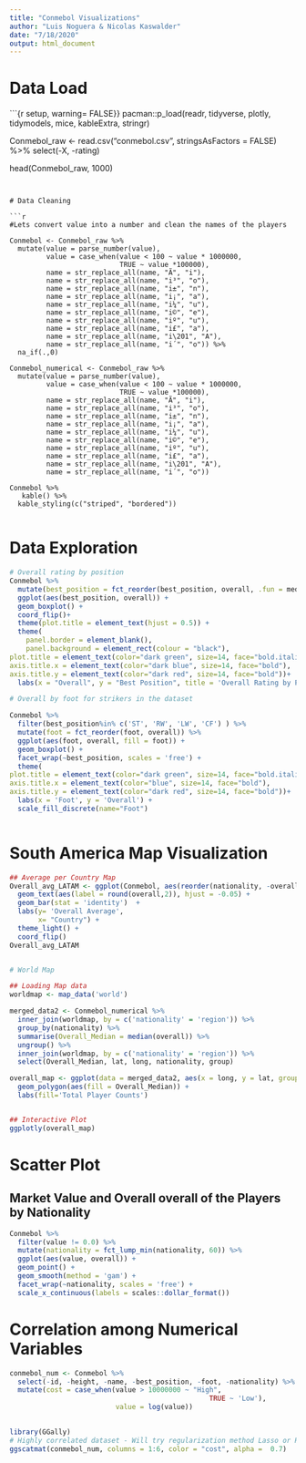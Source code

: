 ```yaml
---
title: "Conmebol Visualizations"
author: "Luis Noguera & Nicolas Kaswalder"
date: "7/18/2020"
output: html_document
---
```


# Data Load 

```{r setup, warning= FALSE}}
pacman::p_load(readr, tidyverse, plotly, tidymodels, mice, kableExtra, stringr)

Conmebol_raw <- read.csv("conmebol.csv",
                     stringsAsFactors = FALSE) %>%
  select(-X, -rating) 

head(Conmebol_raw, 1000)

```


# Data Cleaning

```r
#Lets convert value into a number and clean the names of the players

Conmebol <- Conmebol_raw %>%
  mutate(value = parse_number(value), 
         value = case_when(value < 100 ~ value * 1000000,
                           TRUE ~ value *100000),
         name = str_replace_all(name, "Ã", "i"),
         name = str_replace_all(name, "i³", "o"),
         name = str_replace_all(name, "i±", "n"),
         name = str_replace_all(name, "i¡", "a"),
         name = str_replace_all(name, "i¼", "u"),
         name = str_replace_all(name, "i©", "e"),
         name = str_replace_all(name, "iº", "u"),
         name = str_replace_all(name, "i£", "a"),
         name = str_replace_all(name, "i\201", "A"),
         name = str_replace_all(name, "i´", "o")) %>% 
  na_if(.,0)

Conmebol_numerical <- Conmebol_raw %>%
  mutate(value = parse_number(value), 
         value = case_when(value < 100 ~ value * 1000000,
                           TRUE ~ value *100000),
         name = str_replace_all(name, "Ã", "i"),
         name = str_replace_all(name, "i³", "o"),
         name = str_replace_all(name, "i±", "n"),
         name = str_replace_all(name, "i¡", "a"),
         name = str_replace_all(name, "i¼", "u"),
         name = str_replace_all(name, "i©", "e"),
         name = str_replace_all(name, "iº", "u"),
         name = str_replace_all(name, "i£", "a"),
         name = str_replace_all(name, "i\201", "A"),
         name = str_replace_all(name, "i´", "o"))

Conmebol %>% 
   kable() %>%
  kable_styling(c("striped", "bordered"))
  
```


# Data Exploration

```r

# Overall rating by position
Conmebol %>%
  mutate(best_position = fct_reorder(best_position, overall, .fun = median)) %>%
  ggplot(aes(best_position, overall)) +
  geom_boxplot() +
  coord_flip()+
  theme(plot.title = element_text(hjust = 0.5)) +
  theme(
    panel.border = element_blank(),
    panel.background = element_rect(colour = "black"),
plot.title = element_text(color="dark green", size=14, face="bold.italic"),
axis.title.x = element_text(color="dark blue", size=14, face="bold"),
axis.title.y = element_text(color="dark red", size=14, face="bold"))+
  labs(x = "Overall", y = "Best Position", title = 'Overall Rating by Position')

# Overall by foot for strikers in the dataset

Conmebol %>%
  filter(best_position%in% c('ST', 'RW', 'LW', 'CF') ) %>%
  mutate(foot = fct_reorder(foot, overall)) %>%
  ggplot(aes(foot, overall, fill = foot)) +
  geom_boxplot() +
  facet_wrap(~best_position, scales = 'free') +
  theme(
plot.title = element_text(color="dark green", size=14, face="bold.italic"),
axis.title.x = element_text(color="blue", size=14, face="bold"),
axis.title.y = element_text(color="dark red", size=14, face="bold"))+
  labs(x = 'Foot', y = 'Overall') +
  scale_fill_discrete(name="Foot")



```

# South America Map Visualization

```r


## Average per Country Map
Overall_avg_LATAM <- ggplot(Conmebol, aes(reorder(nationality, -overall), overall))  +
  geom_text(aes(label = round(overall,2)), hjust = -0.05) +
  geom_bar(stat = 'identity')  +
  labs(y= 'Overall Average',
       x= "Country") +
  theme_light() +
  coord_flip()
Overall_avg_LATAM


# World Map

## Loading Map data
worldmap <- map_data('world')

merged_data2 <- Conmebol_numerical %>% 
  inner_join(worldmap, by = c('nationality' = 'region')) %>%
  group_by(nationality) %>%
  summarise(Overall_Median = median(overall)) %>%
  ungroup() %>%
  inner_join(worldmap, by = c('nationality' = 'region')) %>%
  select(Overall_Median, lat, long, nationality, group)

overall_map <- ggplot(data = merged_data2, aes(x = long, y = lat, group = group)) +
  geom_polygon(aes(fill = Overall_Median)) +
  labs(fill='Total Player Counts')


## Interactive Plot
ggplotly(overall_map)


```

# Scatter Plot 

## Market Value and Overall overall of the Players by Nationality

```r

Conmebol %>% 
  filter(value != 0.0) %>%
  mutate(nationality = fct_lump_min(nationality, 60)) %>%
  ggplot(aes(value, overall)) +
  geom_point() +
  geom_smooth(method = 'gam') +
  facet_wrap(~nationality, scales = 'free') +
  scale_x_continuous(labels = scales::dollar_format())


```


# Correlation among Numerical Variables


```r

conmebol_num <- Conmebol %>% 
  select(-id, -height, -name, -best_position, -foot, -nationality) %>%
  mutate(cost = case_when(value > 10000000 ~ "High",
                                                 TRUE ~ 'Low'),
                          value = log(value))
  

library(GGally)
# Highly correlated dataset - Will try regularization method Lasso or Ridge and a Random Forest model. 
ggscatmat(conmebol_num, columns = 1:6, color = "cost", alpha =  0.7)

```


